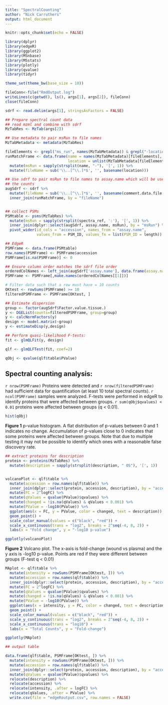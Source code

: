 ```yaml
---
title: "SpectralCounting"
author: "Nick Carruthers"
output: html_document
---
```


```r
knitr::opts_chunk$set(echo = FALSE)
```

```r

library(dplyr)
library(edgeR)
library(ggplot2)
library(MSnbase)
library(MSstats)
library(plotly)
library(qvalue)
library(tidyr)

theme_set(theme_bw(base_size = 10))
```

```r
fileConn<-file("RmdOutput.log")
writeLines(c(getwd(), ls(), args[1], args[2]), fileConn)
close(fileConn)
```


```r
sdrf <- read.delim(args[1], stringsAsFactors = FALSE)
```



```r
## Prepare spectral count data
## read mzml and combine with sdrf
MzTabRes <- MzTab(args[2])

## Use metadata to pair msRun to file names
MzTabMetadata <- metadata(MzTabRes)

fileElements <- grepl("ms_run", names(MzTabMetadata)) & grepl("-location", names(MzTabMetadata))
runMatchFrame <- data.frame(name = names(MzTabMetadata)[fileElements], 
                            location = unlist(MzTabMetadata[fileElements])) %>%
  mutate(msRun = sapply(strsplit(name, "-"), '[', 1)) %>%
  mutate(fileName = sub('\\..[^\\.]*$', '', basename(location)))

## Use sdrf to pair msRun to file names to assay.name which will be used to compile
## the counts
augSdrf <- sdrf %>%
  mutate(fileName = sub('\\..[^\\.]*$', '', basename(comment.data.file.))) %>%
  inner_join(runMatchFrame, by = "fileName")


## collect PSMs
PSMtable <- psms(MzTabRes) %>%
  mutate(msRun = sapply(strsplit(spectra_ref, ':'), '[', 1)) %>%
  inner_join(dplyr::select(augSdrf, assay.name, msRun), by = "msRun") %>%
  pivot_wider(id_cols = "accession", names_from = "assay.name", 
              values_from = PSM_ID, values_fn = list(PSM_ID = length))

```

```r
## EdgeR
PSMFrame <- data.frame(PSMtable)
row.names(PSMFrame) <- PSMFrame$accession
PSMFrame[is.na(PSMFrame)] <- 0

## Ensure column order matches the sdrf file order
orderedColNames <- left_join(augSdrf['assay.name'], data.frame(assay.name = colnames(PSMFrame)), by = "assay.name")
PSMFrame <- PSMFrame[,make.names(orderedColNames[[1]])]

# Filter data such that a row must have = 10 counts
OKtest <- rowSums(PSMFrame) >= 10
filteredPSMFrame <- PSMFrame[OKtest, ]

## Estimate dispersion
group <- factor(augSdrf$Factor.value.tissue.)
y <- DGEList(counts=filteredPSMFrame, group=group)
y <- calcNormFactors(y)
design <- model.matrix(~group)
y <- estimateDisp(y,design)

## Perform quasi-likelihood F-tests:
fit <- glmQLFit(y, design)

qlf <- glmQLFTest(fit, coef=2)

qObj <- qvalue(qlf$table$PValue)
```

## Spectral counting analysis:
`r nrow(PSMFrame)` Proteins were detected and `r nrow(filteredPSMFrame)` had sufficient data for quantification (at least 10 total spectral counts).  `r ncol(PSMFrame)` samples were analyzed.  F-tests were performed in edgeR to identify proteins that were affected between groups.  `r sum(qObj$qvalues) < 0.01` proteins were affected between groups (q < 0.01).  


```r
hist(qObj) 
```

**Figure 1** p-value histogram.  A flat distribution of p-values between 0 and 1 indicates no change.  Accumulation of p-values close to 0 indicates that some proteins were affected between groups.  Note that due to multiple testing it may not be possible to identify which ones with a reasonable false discovery rate.  

```r
## extract proteins for description
protein <- proteins(MzTabRes) %>%
  mutate(description = sapply(strsplit(description, " OS"), '[', 1))


volcanoPlot <- qlf$table %>%
  mutate(accession = row.names(qlf$table)) %>%
  inner_join(dplyr::select(protein, accession, description), by = "accession") %>%
  mutate(FC = 2^logFC) %>%
  mutate(qValues = qvalue(PValue)$qvalues) %>%
  mutate(changed = !is.na(qValues) & qValues < 0.001) %>%
  mutate(PValue = -log10(PValue)) %>%
  ggplot(aes(x = FC, y = PValue, color = changed, text = description)) +
  geom_point() +
  scale_color_manual(values = c("black", "red")) +
  scale_x_continuous(trans = "log2", breaks = 2^seq(-4, 8, 2)) +
  labs(x = "Fold change", y = "-log10 p-value")

ggplotly(volcanoPlot)
```

**Figure 2** Volcano plot.  The x-axis is fold-change (wound vs plasma) and the y axis is -log10 p-value.  Points are red if they were different between groups (F-test q < 0.01)

```r
MAplot <- qlf$table %>%
  mutate(intensity = rowSums(PSMFrame[OKtest, ])) %>%
  mutate(accession = row.names(qlf$table)) %>%
  inner_join(dplyr::select(protein, accession, description), by = "accession") %>%
  mutate(FC = 2^logFC) %>%
  mutate(qValues = qvalue(PValue)$qvalues) %>%
  mutate(changed = !is.na(qValues) & qValues < 0.001) %>%
  mutate(PValue = -log10(PValue)) %>%
  ggplot(aes(x = intensity, y = FC, color = changed, text = description)) +
  geom_point() +
  scale_color_manual(values = c("black", "red")) +
  scale_y_continuous(trans = "log2", breaks = 2^seq(-4, 8, 2)) +
  scale_x_continuous(trans = "log10") +
  labs(x = "Total Counts", y = "Fold-change")

ggplotly(MAplot)

```

```r
## output table

data.frame(qlf$table, PSMFrame[OKtest, ]) %>%
  mutate(intensity = rowSums(PSMFrame[OKtest, ])) %>%
  mutate(accession = row.names(qlf$table)) %>%
  inner_join(dplyr::select(protein, accession, description), by = "accession") %>%
  mutate(qValues = qvalue(PValue)$qvalues) %>%
  relocate(description) %>%
  relocate(accession) %>%
  relocate(intensity, .after = logFC) %>%
  relocate(qValues, .after = PValue) %>%
  write.csv(file = "edgeRoutput.csv", row.names = FALSE)


```

